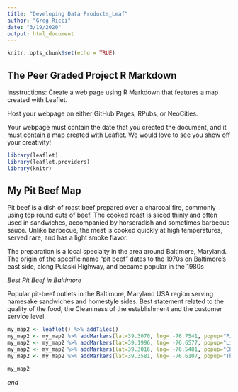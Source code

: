 ---
title: "Developing Data Products_Leaf"
author: "Greg Ricci"
date: "3/19/2020"
output: html_document
---

```{r setup, include=FALSE}
knitr::opts_chunk$set(echo = TRUE)
```

## The Peer Graded Project R Markdown
Insstructions:
Create a web page using R Markdown that features a map created with Leaflet.

Host your webpage on either GitHub Pages, RPubs, or NeoCities.

Your webpage must contain the date that you created the document, and it must contain a map created with Leaflet. We would love to see you show off your creativity! 


```{r 1}
library(leaflet)
library(leaflet.providers)
library(knitr)
```

## My Pit Beef Map

Pit beef is a dish of roast beef prepared over a charcoal fire, commonly using top round cuts of beef. The cooked roast is sliced thinly and often used in sandwiches, accompanied by horseradish and sometimes barbecue sauce. Unlike barbecue, the meat is cooked quickly at high temperatures, served rare, and has a light smoke flavor. 

The preparation is a local specialty in the area around Baltimore, Maryland. The origin of the specific name "pit beef" dates to the 1970s on Baltimore's east side, along Pulaski Highway, and became popular in the 1980s

*Best Pit Beef in Baltimore*

Popular pit-beef outlets in the Baltimore, Maryland USA region serving namesake sandwiches and homestyle sides. Best statement related to the quality of the food, the Cleaniness of the establishment and the customer service level.
 

```{r 3, echo=FALSE}
my_map2 <- leaflet() %>% addTiles() 
my_map2 <- my_map2 %>% addMarkers(lat=39.3070, lng= -76.7541, popup="Pioneer Pit Beef")
my_map2 <- my_map2 %>% addMarkers(lat=39.1996, lng= -76.6577, popup="Linthicum Pit Beef")
my_map2 <- my_map2 %>% addMarkers(lat=39.3016, lng= -76.5481, popup="Chaps Pit Beef")
my_map2 <- my_map2 %>% addMarkers(lat=39.3581, lng= -76.6107, popup="The Rolling Grill")

my_map2
```

*end*

